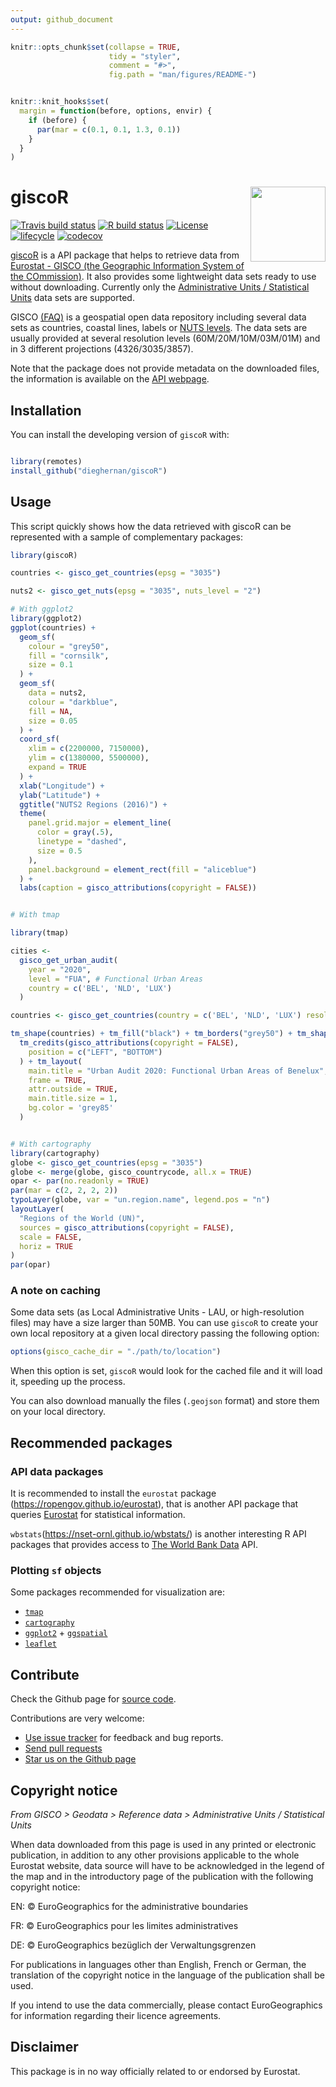 ```yaml
---
output: github_document
---
```


<!-- README.md is generated from README.Rmd. Please edit that file -->

```r
knitr::opts_chunk$set(collapse = TRUE,
                      tidy = "styler",
                      comment = "#>",
                      fig.path = "man/figures/README-")


knitr::knit_hooks$set(
  margin = function(before, options, envir) {
    if (before) {
      par(mar = c(0.1, 0.1, 1.3, 0.1))
    }
  }
)
```

# giscoR <img src="man/figures/logo.png" align="right" width="120" />

<!-- badges: start -->
[![Travis build status](https://travis-ci.com/dieghernan/giscoR.svg?branch=master)](https://travis-ci.com/dieghernan/giscoR)
[![R build status](https://github.com/dieghernan/giscoR/workflows/R-CMD-check/badge.svg)](https://github.com/dieghernan/giscoR/actions)
[![License](https://img.shields.io/badge/license-GPL—3.0-blue)](https://github.com/dieghernan/giscoR/blob/master/LICENSE.md)
[![lifecycle](https://img.shields.io/badge/lifecycle-experimental-orange.svg)](https://www.tidyverse.org/lifecycle/#experimental)
[![codecov](https://codecov.io/gh/dieghernan/giscoR/branch/master/graph/badge.svg)](https://codecov.io/gh/dieghernan/giscoR)
<!-- badges: end -->

[giscoR](https://dieghernan.github.io/giscoR/) is a API package that helps to retrieve data from [Eurostat - GISCO (the Geographic Information System of the COmmission)](https://ec.europa.eu/eurostat/web/gisco). It also provides some lightweight data sets ready to use without downloading. Currently only the [Administrative Units / Statistical Units](https://ec.europa.eu/eurostat/web/gisco/geodata/reference-data/administrative-units-statistical-units) data sets are supported.

GISCO [(FAQ)](https://ec.europa.eu/eurostat/web/gisco/faq) is a geospatial open data repository including several data sets as countries, coastal lines, labels or [NUTS levels](https://ec.europa.eu/eurostat/web/regions-and-cities/overview). The data sets are usually provided at several resolution levels (60M/20M/10M/03M/01M) and in 3 different projections (4326/3035/3857).

Note that the package does not provide metadata on the downloaded files, the information is available on the [API webpage](https://gisco-services.ec.europa.eu/distribution/v2/).


## Installation

You can install the developing version of `giscoR` with:

``` r

library(remotes)
install_github("dieghernan/giscoR")
```

## Usage

This script quickly shows how the data retrieved with giscoR can be represented with a sample of complementary packages:

```r

library(giscoR)

countries <- gisco_get_countries(epsg = "3035")

nuts2 <- gisco_get_nuts(epsg = "3035", nuts_level = "2")

# With ggplot2
library(ggplot2)
ggplot(countries) +
  geom_sf(
    colour = "grey50",
    fill = "cornsilk",
    size = 0.1
  ) +
  geom_sf(
    data = nuts2,
    colour = "darkblue",
    fill = NA,
    size = 0.05
  ) +
  coord_sf(
    xlim = c(2200000, 7150000),
    ylim = c(1380000, 5500000),
    expand = TRUE
  ) +
  xlab("Longitude") +
  ylab("Latitude") +
  ggtitle("NUTS2 Regions (2016)") +
  theme(
    panel.grid.major = element_line(
      color = gray(.5),
      linetype = "dashed",
      size = 0.5
    ),
    panel.background = element_rect(fill = "aliceblue")
  ) +
  labs(caption = gisco_attributions(copyright = FALSE))


# With tmap

library(tmap)

cities <-
  gisco_get_urban_audit(
    year = "2020",
    level = "FUA", # Functional Urban Areas
    country = c('BEL', 'NLD', 'LUX')
  )

countries <- gisco_get_countries(country = c('BEL', 'NLD', 'LUX') resolution = "01")

tm_shape(countries) + tm_fill("black") + tm_borders("grey50") + tm_shape(cities) + tm_fill("chartreuse1") +
  tm_credits(gisco_attributions(copyright = FALSE),
    position = c("LEFT", "BOTTOM")
  ) + tm_layout(
    main.title = "Urban Audit 2020: Functional Urban Areas of Benelux",
    frame = TRUE,
    attr.outside = TRUE,
    main.title.size = 1,
    bg.color = 'grey85'
  )


# With cartography
library(cartography)
globe <- gisco_get_countries(epsg = "3035")
globe <- merge(globe, gisco_countrycode, all.x = TRUE)
opar <- par(no.readonly = TRUE)
par(mar = c(2, 2, 2, 2))
typoLayer(globe, var = "un.region.name", legend.pos = "n")
layoutLayer(
  "Regions of the World (UN)",
  sources = gisco_attributions(copyright = FALSE),
  scale = FALSE,
  horiz = TRUE
)
par(opar)
```

### A note on caching

Some data sets (as Local Administrative Units - LAU, or high-resolution files) may have a size larger than 50MB. You can use `giscoR` to create your own local repository at a given local directory passing the following option:

```r
options(gisco_cache_dir = "./path/to/location")
```

When this option is set, `giscoR` would look for the cached file and it will load it, speeding up the process.

You can also download manually the files (`.geojson` format) and store them on your local directory.

## Recommended packages

### API data packages

It is recommended to install the `eurostat` package (<https://ropengov.github.io/eurostat>), that is another API package that queries [Eurostat](https://ec.europa.eu/eurostat/) for statistical information.

`wbstats `(<https://nset-ornl.github.io/wbstats/>) is another interesting R API packages that provides access to [The World Bank Data](https://data.worldbank.org/) API.


### Plotting `sf` objects

Some packages recommended for visualization are:

* [`tmap`](https://mtennekes.github.io/tmap/)    
* [`cartography`](http://riatelab.github.io/cartography/docs/)
* [`ggplot2`](https://github.com/tidyverse/ggplot2) + [`ggspatial`](https://github.com/paleolimbot/ggspatial)
* [`leaflet`](https://rstudio.github.io/leaflet/)

## Contribute

Check the Github page for [source code](https://github.com/dieghernan/giscoR/).

Contributions are very welcome:

* [Use issue tracker](https://github.com/dieghernan/giscoR/issues) for feedback and bug reports.
* [Send pull requests](https://github.com/dieghernan/giscoR/)
* [Star us on the Github page](https://github.com/dieghernan/giscoR)

## Copyright notice

*From GISCO > Geodata > Reference data > Administrative Units / Statistical Units*

When data downloaded from this page is used in any printed or electronic publication, in addition to any other provisions applicable to the whole Eurostat website, data source will have to be acknowledged in the legend of the map and in the introductory page of the publication with the following copyright notice:

EN: &copy; EuroGeographics for the administrative boundaries

FR: &copy; EuroGeographics pour les limites administratives

DE: &copy; EuroGeographics bez&uuml;glich der Verwaltungsgrenzen

For publications in languages other than English, French or German, the translation of the copyright notice in the language of the publication shall be used.

If you intend to use the data commercially, please contact EuroGeographics for information regarding their licence agreements.

## Disclaimer

This package is in no way officially related to or endorsed by Eurostat.
